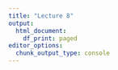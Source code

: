 ```yaml
---
title: "Lecture 8"
output:
  html_document:
    df_print: paged
editor_options:
  chunk_output_type: console
---
```


